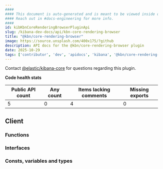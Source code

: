 ```yaml
---
####
#### This document is auto-generated and is meant to be viewed inside our experimental, new docs system.
#### Reach out in #docs-engineering for more info.
####
id: kibKbnCoreRenderingBrowserPluginApi
slug: /kibana-dev-docs/api/kbn-core-rendering-browser
title: "@kbn/core-rendering-browser"
image: https://source.unsplash.com/400x175/?github
description: API docs for the @kbn/core-rendering-browser plugin
date: 2025-10-29
tags: ['contributor', 'dev', 'apidocs', 'kibana', '@kbn/core-rendering-browser']
---
```




Contact [@elastic/kibana-core](https://github.com/orgs/elastic/teams/kibana-core) for questions regarding this plugin.

**Code health stats**

| Public API count  | Any count | Items lacking comments | Missing exports |
|-------------------|-----------|------------------------|-----------------|
| 5 | 0 | 4 | 0 |

## Client

### Functions
<DocDefinitionList data={kbnCoreRenderingBrowserObj.client.functions}/>

### Interfaces
<DocDefinitionList data={kbnCoreRenderingBrowserObj.client.interfaces}/>

### Consts, variables and types
<DocDefinitionList data={kbnCoreRenderingBrowserObj.client.misc}/>


